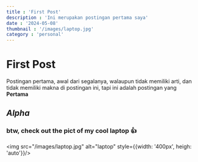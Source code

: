 ```yaml
---
title : 'First Post'
description : 'Ini merupakan postingan pertama saya'
date : '2024-05-08'
thumbnail : '/images/laptop.jpg'
category : 'personal'
---
```

# First Post
Postingan pertama, awal dari segalanya, walaupun tidak memiliki arti, dan tidak memiliki makna di postingan ini, tapi ini adalah postingan yang **Pertama**
## ***Alpha***

### btw, check out the pict of my cool laptop 👍
<img src="/images/laptop.jpg" alt="laptop" style={{width: '400px', heigh: 'auto'}}/>